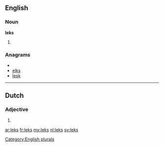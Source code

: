 ==English==

===Noun===
'''leks'''

# {{plural of|[[lek]]}}

===Anagrams===
* {{alphagram|ekls}}
* [[elks#English|elks]]
* [[lesk#English|lesk]]

[[Category:English plurals]]

----

==Dutch==

===Adjective===
{{infl|nl}}

# {{nl-adj-form|f=part|lek}}

[[ar:leks]]
[[fr:leks]]
[[my:leks]]
[[nl:leks]]
[[sv:leks]]